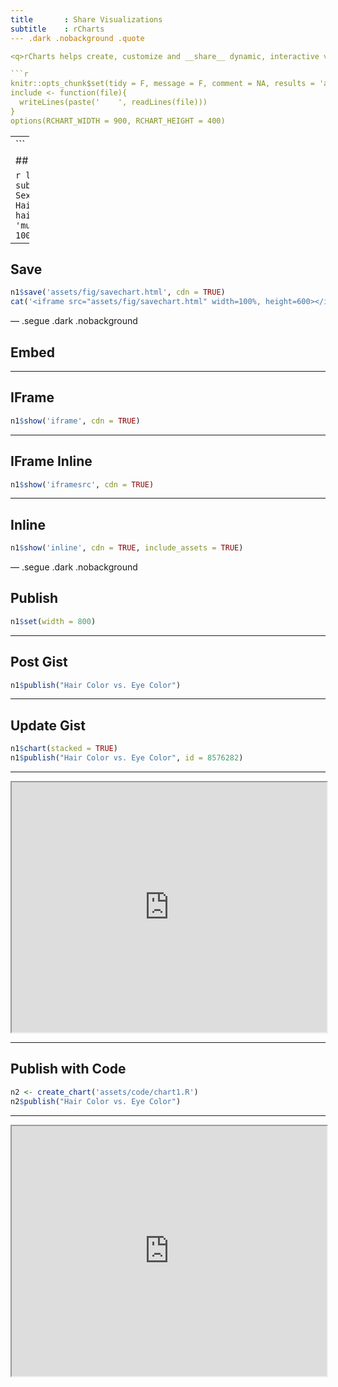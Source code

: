 ```yaml
---
title       : Share Visualizations
subtitle    : rCharts
--- .dark .nobackground .quote

<q>rCharts helps create, customize and __share__ dynamic, interactive visualizations from R, using a consistent lattice-like plotting interface.</q>

```r
knitr::opts_chunk$set(tidy = F, message = F, comment = NA, results = 'asis')
include <- function(file){
  writeLines(paste('    ', readLines(file)))
}
options(RCHART_WIDTH = 900, RCHART_HEIGHT = 400)
```

---
```


## Create Chart

```r
library(rCharts)
hair_eye_male = subset(as.data.frame(HairEyeColor), Sex == "Male")
n1 <- nPlot(Freq ~ Hair, group = 'Eye', 
  data = hair_eye_male, type = 'multiBarChart'
)
n1$set(width = 1000)
```

---

## Save

```r
n1$save('assets/fig/savechart.html', cdn = TRUE)
cat('<iframe src="assets/fig/savechart.html" width=100%, height=600></iframe>')
```



--- .segue .dark .nobackground

## Embed

---

## IFrame

```r
n1$show('iframe', cdn = TRUE)
```

---

## IFrame Inline

```r
n1$show('iframesrc', cdn = TRUE)
```

---

## Inline

```r
n1$show('inline', cdn = TRUE, include_assets = TRUE)
```

--- .segue .dark .nobackground

## Publish

```r
n1$set(width = 800)
```


---

## Post Gist

```r
n1$publish("Hair Color vs. Eye Color")
```

---

## Update Gist

```r
n1$chart(stacked = TRUE)
n1$publish("Hair Color vs. Eye Color", id = 8576282)
```

---

<iframe src='http://rcharts.io/viewer/?8576282' width=100% height=400></iframe>

---

## Publish with Code

```r
n2 <- create_chart('assets/code/chart1.R')
n2$publish("Hair Color vs. Eye Color")
```

---

<iframe src='http://rcharts.io/viewer/?8576370' width=100% height=400></iframe>










